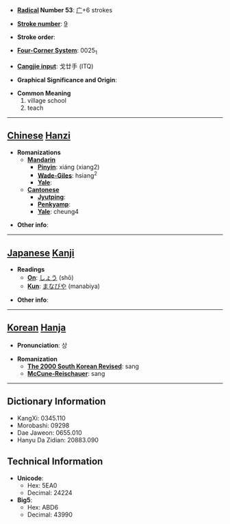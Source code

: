 * '''[[Wiktionary:Chinese radical index| Radical]] Number 53''': [[Wiktionary:Chinese radical index 广|广]]+6 strokes

* '''[[Wiktionary:Chinese total strokes index|Stroke number]]''': [[Wiktionary:Chinese total strokes index 9|9]]

* '''Stroke order''': 

* '''[[Wiktionary:Chinese four corner index|Four-Corner System]]''': 0025<sub>1</sub>

* '''[[Wiktionary:Chinese Cangjie index|Cangjie input]]''': 戈廿手 (ITQ)

* '''Graphical Significance and Origin''': 

* '''Common Meaning'''
*#village school
*# teach


----

== [[Chinese]] [[Hanzi]] ==

* '''Romanizations'''
** '''[[Mandarin]]'''
*** '''[[Pinyin]]''': xiáng (xiang2)
*** '''[[Wade-Giles]]''': hsiang<sup>2</sup>
*** '''[[Yale]]''': 
** '''[[Cantonese]]'''
*** '''[[Jyutping]]''':
*** '''[[Penkyamp]]''': 
*** '''[[Yale]]''': cheung4

* '''Other info''': 

----

== [[Japanese]] [[Kanji]] ==

* '''Readings'''
** '''[[On]]''': [[しょう]] (shō)
** '''[[Kun]]''': [[まなびや]] (manabiya)

* '''Other info''':  

----

== [[Korean]] [[Hanja]] ==

* '''Pronunciation''': 상

* '''Romanization'''
** '''[[The 2000 South Korean Revised Romanization|The 2000 South Korean Revised]]''': sang
** '''[[McCune-Reischauer]]''': sang

----

== Dictionary Information ==

* KangXi: 0345.110
* Morobashi: 09298
* Dae Jaweon: 0655.010
* Hanyu Da Zidian: 20883.090

== Technical Information ==

* '''Unicode''':
** Hex: 5EA0
** Decimal: 24224
* '''Big5''':
** Hex: ABD6
** Decimal: 43990